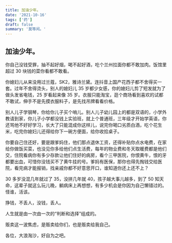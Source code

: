 ```yaml
---
title: 加油少年。
date: '2021-10-16'
tags: ['药']
draft: false
summary: '莫等闲。'
---
```


## 加油少年。

你自己没钱受罪，抽不起好烟，喝不起好酒，吃个兰州拉面你都不敢加肉。饭馆里超过 30 块钱的菜你看都不敢看。

你媳妇儿从来没用过兰蔻，SK2，雅诗兰黛。连抖音上国产花西子都不舍得买一套。过年不舍得烫头，别人的媳妇儿 35 岁都少女感，你的媳妇儿剪了短发就为了做头发省电钱，25 岁看起来像 35 岁。衣服只能淘宝，逛个商场看到喜欢的试都不敢试，伸手不是先摸衣服料子，是先找吊牌看看价格。

别人儿子学钢琴，你给你儿子买个哨儿。别人儿子幼儿园上的都是双语的，小学外教请到家，你儿子小学都没钱上实验班，就上个普通班，三年级才开始学英语，你还骂他不好好学习，长大了只能混成你这样儿，说完你喝口劣质白酒，吃个花生米，吃完你媳妇儿还得给你下一碗方便面，给你收拾桌子。

你要自己住还好，要是跟爹妈住，他们那点退休工资，还得补贴你点水电费，在家给你做饭买菜，也没见你多给他们点生活费，每年的物业费和冬天取暖费都是他们交，住院看病你有多少存款让他们住好的病房，看个三甲医院，你恨黄牛，恨的牙都要出血，可惜你没钱买不了黄牛挂的号。爹妈有医保，那你也得先掏钱交给医院，看完病才能报销，找亲戚你都不好意思开口，谁知道你还上还不上？

30 多岁没混几年就过了 35，没拼几年就 40，孩子越大事儿越多，到了 50 知天命，这辈子就这么玩儿晚，躺病床上再想想，有多少机会是你因为自己懒错过的。怪谁，活该。

挣钱，不丢人，没钱，丢人。

人生就是由一次由一次的“判断和选择”组成的。

贩卖这一波焦虑，是贩卖给你们，也是贩卖给我自己。

各位，大浪淘沙，好自为之吧。
